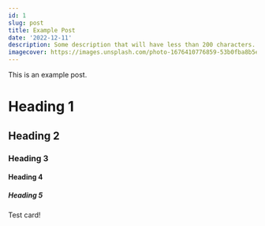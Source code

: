 ```yaml
---
id: 1
slug: post
title: Example Post
date: '2022-12-11'
description: Some description that will have less than 200 characters.
imagecover: https://images.unsplash.com/photo-1676410776859-53b0fba8b5e2?ixlib=rb-4.0.3&ixid=MnwxMjA3fDB8MHxwaG90by1wYWdlfHx8fGVufDB8fHx8&auto=format&fit=crop&w=1170&q=80
---
```

 
This is an example post.
 
# Heading 1
 
## Heading 2
 
### Heading 3
 
#### Heading 4
 
##### Heading 5

<Card>
Test card!
</Card>
